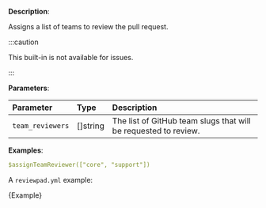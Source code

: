 
**Description**:

Assigns a list of teams to review the pull request.

:::caution

This built-in is not available for issues.

:::

**Parameters**:

| Parameter         | Type       | Description                                                      |
| :---------------- | :--------- | :--------------------------------------------------------------- |
| `team_reviewers`  | \[]string  | The list of GitHub team slugs that will be requested to review.  |

**Examples**:

```yml
$assignTeamReviewer(["core", "support"])
```

A `reviewpad.yml` example:

<CodeBlock language="yml" title="reviewpad.yml">{Example}</CodeBlock>
